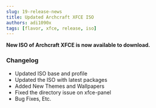```yaml
---
slug: 19-release-news
title: Updated Archcraft XFCE ISO
authors: adi1090x
tags: [flavor, xfce, release, iso]
---
```


**New ISO of Archcraft XFCE is now available to download.**

<!--truncate-->

### Changelog

- Updated ISO base and profile
- Updated the ISO with latest packages
- Added New Themes and Wallpapers
- Fixed the directory issue on xfce-panel
- Bug Fixes, Etc.
